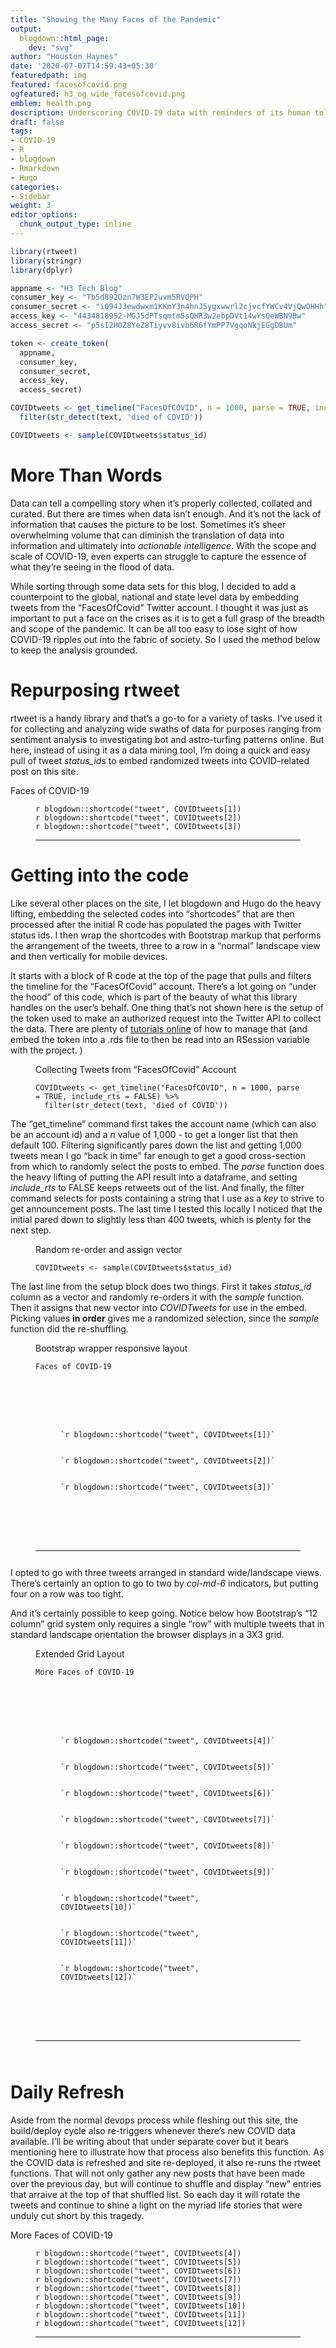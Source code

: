 ```yaml
---
title: "Showing the Many Faces of the Pandemic"
output:
  blogdown::html_page:
    dev: "svg"
author: "Houston Haynes"
date: '2020-07-07T14:59:43+05:30'
featuredpath: img
featured: facesofcovid.png
ogfeatured: h3_og_wide_facesofcovid.png
emblem: health.png
description: Underscoring COVID-19 data with reminders of its human toll
draft: false
tags:
- COVID-19
- R
- blogdown
- Rmarkdown
- Hugo
categories: 
- Sidebar
weight: 3
editor_options: 
  chunk_output_type: inline
---
```

```r

library(rtweet)
library(stringr)
library(dplyr)

appname <- "H3 Tech Blog"
consumer_key <- "Tb5d892Ozn7W3EP2uvm5RVQPH"
consumer_secret <- "i094J3ewdwxm1KKmY3n4hnJ5ygxwwrl2cjvcfYWCv4VjQwOHHh"
access_key <- "4434818952-MGJ5dPTsqmtm5sQHR3w2ebpDVt14wYsQeWBN9Bw"
access_secret <- "p5sI2H0Z8YeZ8Tiyvv8ivb6R6fYmPP7VgqoNkjEGgDBUm"

token <- create_token(
  appname, 
  consumer_key, 
  consumer_secret,
  access_key,
  access_secret)

COVIDtweets <- get_timeline("FacesOfCOVID", n = 1000, parse = TRUE, include_rts = FALSE, ) %>%
  filter(str_detect(text, 'died of COVID'))

COVIDtweets <- sample(COVIDtweets$status_id)

```

# More Than Words

Data can tell a compelling story when it's properly collected, collated and curated. But there are times when data isn't enough. And it's not the lack of information that causes the picture to be lost. Sometimes it's sheer overwhelming volume that can diminish the translation of data into information and ultimately into *actionable intelligence*. With the scope and scale of COVID-19, even experts can struggle to capture the essence of what they're seeing in the flood of data. 

While sorting through some data sets for this blog, I decided to add a counterpoint to the global, national and state level data by embedding tweets from the "FacesOfCovid" Twitter account. I thought it was just as important to put a face on the crises as it is to get a full grasp of the breadth and scope of the pandemic. It can be all too easy to lose sight of how COVID-19 ripples out into the fabric of society. So I used the method below to keep the analysis grounded.

# Repurposing rtweet

rtweet is a handy library and that's a go-to for a variety of tasks. I've used it for collecting and analyzing wide swaths of data for purposes ranging from sentiment analysis to investigating bot and astro-turfing patterns online. But here, instead of using it as a data mining tool, I'm doing a quick and easy pull of tweet *status_id*s to embed randomized tweets into COVID-related post on this site. 

<div class="separator">Faces of COVID-19</div>
<figure>
<div class="row">
  <div class="col-md-4">`r blogdown::shortcode("tweet", COVIDtweets[1])`</div>
  <div class="col-md-4">`r blogdown::shortcode("tweet", COVIDtweets[2])`</div>
  <div class="col-md-4">`r blogdown::shortcode("tweet", COVIDtweets[3])`</div>
</div>
<hr>
</figure>

# Getting into the code

Like several other places on the site, I let blogdown and Hugo do the heavy lifting, embedding the selected codes into "shortcodes" that are then processed after the initial R code has populated the pages with Twitter status ids. I then wrap the shortcodes with Bootstrap markup that performs the arrangement of the tweets, three to a row in a "normal" landscape view and then vertically for mobile devices.

It starts with a block of R code at the top of the page that pulls and filters the timeline for the "FacesOfCovid" account. There's a lot going on "under the hood" of this code, which is part of the beauty of what this library handles on the user's behalf. One thing that's not shown here is the setup of the token used to make an authorized request into the Twitter API to collect the data. There are plenty of <a href="https://mran.microsoft.com/snapshot/2017-02-04/web/packages/rtweet/vignettes/auth.html" target ="_blank">tutorials online</a> of how to manage that (and embed the token into a .rds file to then be read into an RSession variable with the project. )

<figure><figcaption class="caption">Collecting Tweets from "FacesOfCovid" Account</figcaption><pre><code class="r">COVIDtweets <- get_timeline("FacesOfCOVID", n = 1000, parse = TRUE, include_rts = FALSE) %>%
  filter(str_detect(text, 'died of COVID'))</code></pre></figure>

The "get_timeline" command first takes the account name (which can also be an account id) and a *n* value of 1,000 - to get a longer list that then default 100. Filtering significantly pares down the list and getting 1,000 tweets mean I go "back in time" far enough to get a good cross-section from which to randomly select the posts to embed. The *parse* function does the heavy lifting of putting the API result into a dataframe, and setting *include_rts* to FALSE keeps retweets out of the list. And finally, the filter command selects for posts containing a string that I use as a *key* to strive to get announcement posts. The last time I tested this locally I noticed that the initial pared down to slightly less than 400 tweets, which is plenty for the next step.

<figure><figcaption class="caption">Random re-order and assign vector</figcaption><pre><code class="r">COVIDtweets <- sample(COVIDtweets$status_id)</code></pre></figure>

The last line from the setup block does two things. First it takes *status_id* column as a vector and randomly re-orders it with the *sample* function. Then it assigns that new vector into *COVIDTweets* for use in the embed. Picking values **in order** gives me a randomized selection, since the *sample* function did the re-shuffling.

<figure><figcaption class="caption">Bootstrap wrapper responsive layout</figcaption><pre><code class="django"><div class="separator">Faces of COVID-19</div>
  <figure>
    <div class="row">
      <div class="col-md-4">&grave;r blogdown::shortcode("tweet", COVIDtweets[1])&grave;</div>
      <div class="col-md-4">&grave;r blogdown::shortcode("tweet", COVIDtweets[2])&grave;</div>
      <div class="col-md-4">&grave;r blogdown::shortcode("tweet", COVIDtweets[3])&grave;</div>
    </div>
  </figure>
<hr></code></pre></figure>

I opted to go with three tweets arranged in standard wide/landscape views. There's certainly an option to go to two by *col-md-6* indicators, but putting four on a row was too tight. 

And it's certainly possible to keep going. Notice below how Bootstrap's "12 column" grid system only requires a single "row" with multiple tweets that in standard landscape orientation the browser displays in a 3X3 grid.

<figure><figcaption class="caption">Extended Grid Layout</figcaption><pre><code class="django"><div class="separator">More Faces of COVID-19</div>
  <figure>
    <div class="row">
      <div class="col-md-4">&grave;r blogdown::shortcode("tweet", COVIDtweets[4])&grave;</div>
      <div class="col-md-4">&grave;r blogdown::shortcode("tweet", COVIDtweets[5])&grave;</div>
      <div class="col-md-4">&grave;r blogdown::shortcode("tweet", COVIDtweets[6])&grave;</div>
      <div class="col-md-4">&grave;r blogdown::shortcode("tweet", COVIDtweets[7])&grave;</div>
      <div class="col-md-4">&grave;r blogdown::shortcode("tweet", COVIDtweets[8])&grave;</div>
      <div class="col-md-4">&grave;r blogdown::shortcode("tweet", COVIDtweets[9])&grave;</div>
      <div class="col-md-4">&grave;r blogdown::shortcode("tweet", COVIDtweets[10])&grave;</div>
      <div class="col-md-4">&grave;r blogdown::shortcode("tweet", COVIDtweets[11])&grave;</div>
      <div class="col-md-4">&grave;r blogdown::shortcode("tweet", COVIDtweets[12])&grave;</div>
    </div>
  </figure>
<hr>
</code></pre></figure>

# Daily Refresh

Aside from the normal devops process while fleshing out this site, the build/deploy cycle also re-triggers whenever there's new COVID data available. I'll be writing about that under separate cover but it bears mentioning here to illustrate how that process also benefits this function. As the COVID data is refreshed and site re-deployed, it also re-runs the rtweet functions. That will not only gather any new posts that have been made over the previous day, but will continue to shuffle and display "new" entries that arraive at the top of that shuffled list. So each day it will rotate the tweets and continue to shine a light on the myriad life stories that were unduly cut short by this tragedy.

<div class="separator">More Faces of COVID-19</div>
<figure>
<div class="row">
  <div class="col-md-4">`r blogdown::shortcode("tweet", COVIDtweets[4])`</div>
  <div class="col-md-4">`r blogdown::shortcode("tweet", COVIDtweets[5])`</div>
  <div class="col-md-4">`r blogdown::shortcode("tweet", COVIDtweets[6])`</div>
  <div class="col-md-4">`r blogdown::shortcode("tweet", COVIDtweets[7])`</div>
  <div class="col-md-4">`r blogdown::shortcode("tweet", COVIDtweets[8])`</div>
  <div class="col-md-4">`r blogdown::shortcode("tweet", COVIDtweets[9])`</div>
  <div class="col-md-4">`r blogdown::shortcode("tweet", COVIDtweets[10])`</div>
  <div class="col-md-4">`r blogdown::shortcode("tweet", COVIDtweets[11])`</div>
  <div class="col-md-4">`r blogdown::shortcode("tweet", COVIDtweets[12])`</div>
</div>
<hr>
</figure>
